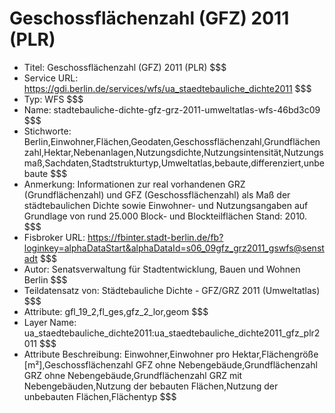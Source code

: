 # Geschossflächenzahl (GFZ) 2011 (PLR)
- Titel: Geschossflächenzahl (GFZ) 2011 (PLR) $$$
- Service URL: https://gdi.berlin.de/services/wfs/ua_staedtebauliche_dichte2011 $$$
- Typ: WFS $$$
- Name: stadtebauliche-dichte-gfz-grz-2011-umweltatlas-wfs-46bd3c09 $$$
- Stichworte: Berlin,Einwohner,Flächen,Geodaten,Geschossflächenzahl,Grundflächenzahl,Hektar,Nebenanlagen,Nutzungsdichte,Nutzungsintensität,Nutzungsmaß,Sachdaten,Stadtstrukturtyp,Umweltatlas,bebaute,differenziert,unbebaute $$$
- Anmerkung: Informationen zur real vorhandenen GRZ (Grundflächenzahl) und GFZ (Geschossflächenzahl) als Maß der städtebaulichen Dichte sowie Einwohner- und Nutzungsangaben auf Grundlage von rund 25.000 Block- und Blockteilflächen Stand: 2010. $$$
- Fisbroker URL: https://fbinter.stadt-berlin.de/fb?loginkey=alphaDataStart&alphaDataId=s06_09gfz_grz2011_gswfs@senstadt $$$
- Autor: Senatsverwaltung für Stadtentwicklung, Bauen und Wohnen Berlin $$$
- Teildatensatz von: Städtebauliche Dichte - GFZ/GRZ 2011 (Umweltatlas) $$$
- Attribute: gfl_19_2,fl_ges,gfz_2_lor,geom $$$
- Layer Name: ua_staedtebauliche_dichte2011:ua_staedtebauliche_dichte2011_gfz_plr2011 $$$
- Attribute Beschreibung: Einwohner,Einwohner pro Hektar,Flächengröße [m²],Geschossflächenzahl GFZ ohne Nebengebäude,Grundflächenzahl GRZ ohne Nebengebäude,Grundflächenzahl GRZ mit Nebengebäuden,Nutzung der bebauten Flächen,Nutzung der unbebauten Flächen,Flächentyp $$$

